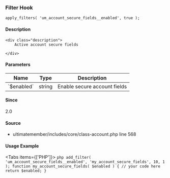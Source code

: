 
### Filter Hook    
    
```
apply_filters( 'um_account_secure_fields__enabled', true );
```

#### Description
    <div class="description">
        Active account secure fields
 
    </div>

#### Parameters
            
<table className="table-auto mt-2 border dark:border-gray-500 p-5 text-sm text-left">
<thead>
<tr>
<th  className="px-3">Name</th>
<th  className="px-3">Type</th>
<th  className="px-3">Description</th>
</tr>
</thead>
<tbody>
               <tr >
               <td className="px-3 py-2">`$enabled`</td>
               <td className="px-3 py-2">string</td>
               <td className="px-3 py-2 text-sm">Enable secure account fields</td>
               </tr>
</tbody>
</table>

#### Since
<div class="description">
2.0
</div>

#### Source
  - <Link href="/developer/files/includes-core-class-account#source-view.568">ultimatemember/includes/core/class-account.php</Link> <Link href="/developer/files/includes-core-class-account#source-view.568">line 568</Link>



#### Usage Example

<Tabs items={['PHP']}>
    <Tab>
    ```php
    add_filter( 'um_account_secure_fields__enabled', 'my_account_secure_fields', 10, 1 );
 function my_account_secure_fields( $enabled ) {
     // your code here
     return $enabled;
 }
    ```
    </Tab>
</Tabs>